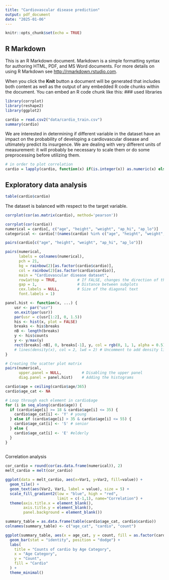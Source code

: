 ```yaml
---
title: "Cardiovascular disease prediction"
output: pdf_document
date: "2025-01-06"
---
```


```r
knitr::opts_chunk$set(echo = TRUE)
```

## R Markdown

This is an R Markdown document. Markdown is a simple formatting syntax for authoring HTML, PDF, and MS Word documents. For more details on using R Markdown see <http://rmarkdown.rstudio.com>.

When you click the **Knit** button a document will be generated that includes both content as well as the output of any embedded R code chunks within the document. You can embed an R code chunk like this:
### used libraries
```r
library(corrplot)
library(reshape2)
library(ggplot2)
```

```r
cardio = read.csv2("data/cardio_train.csv")
summary(cardio)
```
We are interested in determining if different variable in the dataset have an impact on the probability of developing a cardiovascular disease and ultimately predict its insurgence.
We are dealing with very different units of measurement: it will probably be necessary to scale them or do some preprocessing before utilizing them.
```r
# in order to plot correlation
cardio = lapply(cardio, function(x) if(is.integer(x)) as.numeric(x) else x)
```

## Exploratory data analysis
```r
table(cardio$cardio)
```
The dataset is balanced with respect to the target variable.
```r
corrplot(cor(as.matrix(cardio), method='pearson'))
```

```r
corrplot(cor(cardio))
numerical = cardio[, c("age", "height", "weight", "ap_hi", "ap_lo")]
categorical <- cardio[!(names(cardio) %in% c("age", "height", "weight", "ap_hi", "ap_lo"))]

pairs(cardio[c("age", "height", "weight", "ap_hi", "ap_lo")])
```
```r
pairs(numerical,
      labels = colnames(numerical),  
      pch = 21,
      bg = rainbow(2)[as.factor(cardio$cardio)],
      col = rainbow(2)[as.factor(cardio$cardio)], 
      main = "Cardiovascular disease dataset",
      row1attop = TRUE,         # If FALSE, changes the direction of the diagonal
      gap = 1,                  # Distance between subplots
      cex.labels = NULL,        # Size of the diagonal text
      font.labels = 1)
```
```r
panel.hist <- function(x, ...) {
    usr <- par("usr")
    on.exit(par(usr))
    par(usr = c(usr[1:2], 0, 1.5))
    his <- hist(x, plot = FALSE)
    breaks <- his$breaks
    nB <- length(breaks)
    y <- his$counts
    y <- y/max(y)
    rect(breaks[-nB], 0, breaks[-1], y, col = rgb(0, 1, 1, alpha = 0.5), ...)
    # lines(density(x), col = 2, lwd = 2) # Uncomment to add density lines
}

# Creating the scatter plot matrix
pairs(numerical,
      upper.panel = NULL,         # Disabling the upper panel
      diag.panel = panel.hist)    # Adding the histograms
```


```r
cardio$age = ceiling(cardio$age/365)
cardio$age_cat <- NA

# Loop through each element in cardio$age
for (i in seq_along(cardio$age)) {
  if (cardio$age[i] >= 18 & cardio$age[i] <= 35) {
    cardio$age_cat[i] <- 'Y' # young
  } else if (cardio$age[i] > 35 & cardio$age[i] <= 55) {
    cardio$age_cat[i] <- 'S' # senior
  } else {
    cardio$age_cat[i] <- 'E' #elderly
  }
}
    
```
Correlation analysis
```r
cor_cardio = round(cor(as.data.frame(numerical)), 2)
melt_cardio = melt(cor_cardio)

ggplot(data = melt_cardio, aes(x=Var1, y=Var2, fill=value)) + 
  geom_tile() +
  geom_text(aes(Var2, Var1, label = value), size = 5) +
  scale_fill_gradient2(low = "blue", high = "red",
                       limit = c(-1,1), name="Correlation") +
  theme(axis.title.x = element_blank(),
        axis.title.y = element_blank(),
        panel.background = element_blank())
```

```r
summary_table = as.data.frame(table(cardio$age_cat, cardio$cardio))
colnames(summary_table) <- c("age_cat", "cardio", "count")

ggplot(summary_table, aes(x = age_cat, y = count, fill = as.factor(cardio))) +
  geom_bar(stat = "identity", position = "dodge") +
  labs(
    title = "Counts of cardio by Age Category",
    x = "Age Category",
    y = "Count",
    fill = "Cardio"
  ) +
  theme_minimal()

```

